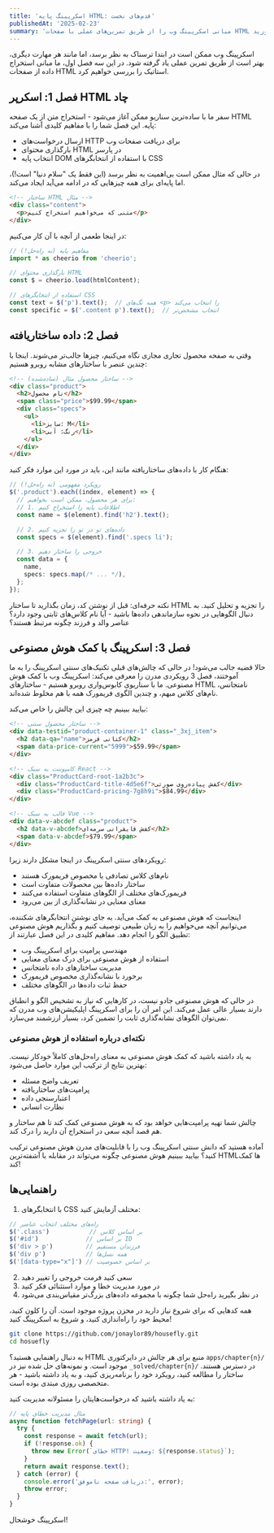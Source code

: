 ```yaml
---
title: 'اسکرپینگ پایه HTML: قدم‌های نخست'
publishedAt: '2025-02-23'
summary: 'مبانی اسکرپینگ وب را از طریق تمرین‌های عملی با صفحات HTML استاتیک بیاموزید'
---
```


اسکرپینگ وب ممکن است در ابتدا ترسناک به نظر برسد، اما مانند هر مهارت دیگری، بهتر است از طریق تمرین عملی یاد گرفته شود. در این سه فصل اول، ما مبانی استخراج داده از صفحات HTML استاتیک را بررسی خواهیم کرد.

## فصل 1: اسکرپر HTML چاد

سفر ما با ساده‌ترین سناریو ممکن آغاز می‌شود - استخراج متن از یک صفحه HTML پایه. این فصل شما را با مفاهیم کلیدی آشنا می‌کند:

- ارسال درخواست‌های HTTP برای دریافت صفحات وب
- بارگذاری محتوای HTML در پارسر
- انتخاب پایه DOM با استفاده از انتخابگرهای CSS

در حالی که مثال ممکن است بی‌اهمیت به نظر برسد (این فقط یک "سلام دنیا" است!)، اما پایه‌ای برای همه چیزهایی که در ادامه می‌آید ایجاد می‌کند.

```html
<!-- ساختار HTML مثال -->
<div class="content">
  <p>متنی که می‌خواهیم استخراج کنیم</p>
</div>
```

در اینجا طعمی از آنچه با آن کار می‌کنیم:

```typescript
// مفاهیم پایه (نه راه‌حل!)
import * as cheerio from 'cheerio';

// بارگذاری محتوای HTML
const $ = cheerio.load(htmlContent);

// استفاده از انتخابگرهای CSS
const text = $('p').text();  // همه تگ‌های <p> را انتخاب می‌کند
const specific = $('.content p').text();  // انتخاب مشخص‌تر
```

## فصل 2: داده ساختاریافته

وقتی به صفحه محصول تجاری مجازی نگاه می‌کنیم، چیزها جالب‌تر می‌شوند. اینجا با چندین عنصر با ساختارهای مشابه روبرو هستیم:

```html
<!-- ساختار محصول مثال (ساده‌شده) -->
<div class="product">
  <h2>نام محصول</h2>
  <span class="price">$99.99</span>
  <div class="specs">
    <ul>
      <li>سایز: M</li>
      <li>رنگ: آبی</li>
    </ul>
  </div>
</div>
```

هنگام کار با داده‌های ساختاریافته مانند این، باید در مورد این موارد فکر کنید:

```typescript
// رویکرد مفهومی (نه راه‌حل!)
$('.product').each((index, element) => {
  // برای هر محصول، ممکن است بخواهیم:
  // 1. اطلاعات پایه را استخراج کنیم
  const name = $(element).find('h2').text();

  // 2. داده‌های تو در تو را تجزیه کنیم
  const specs = $(element).find('.specs li');

  // 3. خروجی را ساختار دهیم
  const data = {
    name,
    specs: specs.map(/* ... */),
  };
});
```

نکته حرفه‌ای: قبل از نوشتن کد، زمان بگذارید تا ساختار HTML را تجزیه و تحلیل کنید. به دنبال الگوهایی در نحوه سازماندهی داده‌ها باشید - آیا نام کلاس‌های ثابتی وجود دارد؟ عناصر والد و فرزند چگونه مرتبط هستند؟


## فصل 3: اسکرپینگ با کمک هوش مصنوعی

حالا قضیه جالب می‌شود! در حالی که چالش‌های قبلی تکنیک‌های سنتی اسکرپینگ را به ما آموختند، فصل 3 رویکردی مدرن را معرفی می‌کند: اسکرپینگ وب با کمک هوش مصنوعی. ما با سناریوی کابوس‌واری روبرو هستیم - ساختارهای HTML نامتجانس، نام‌های کلاس مبهم، و چندین الگوی فریمورک همه با هم مخلوط شده‌اند.

بیایید ببینیم چه چیزی این چالش را خاص می‌کند:

```html
<!-- ساختار محصول سنتی -->
<div data-testid="product-container-1" class="_3xj_item">
  <h2 data-qa="name">کتانی قرمز</h2>
  <span data-price-current="5999">$59.99</span>
</div>

<!-- کامپوننت به سبک React -->
<div class="ProductCard-root-1a2b3c">
  <div class="ProductCard-title-4d5e6f">کفش پیاده‌روی صورتی</div>
  <div class="ProductCard-pricing-7g8h9i">$84.99</div>
</div>

<!-- قالب به سبک Vue -->
<div data-v-abcdef class="product">
  <h2 data-v-abcdef>کفش قایقرانی سرمه‌ای</h2>
  <span data-v-abcdef>$79.99</span>
</div>
```

رویکردهای سنتی اسکرپینگ در اینجا مشکل دارند زیرا:
- نام‌های کلاس تصادفی یا مخصوص فریمورک هستند
- ساختار داده‌ها بین محصولات متفاوت است
- فریمورک‌های مختلف از الگوهای متفاوت استفاده می‌کنند
- معنای معنایی در نشانه‌گذاری از بین می‌رود

اینجاست که هوش مصنوعی به کمک می‌آید. به جای نوشتن انتخابگرهای شکننده، می‌توانیم آنچه می‌خواهیم را به زبان طبیعی توصیف کنیم و بگذاریم هوش مصنوعی تطبیق الگو را انجام دهد. مفاهیم کلیدی در این فصل عبارتند از:

- مهندسی پرامپت برای اسکرپینگ وب
- استفاده از هوش مصنوعی برای درک معنای معنایی
- مدیریت ساختارهای داده نامتجانس
- برخورد با نشانه‌گذاری مخصوص فریمورک
- حفظ ثبات داده‌ها در الگوهای مختلف

در حالی که هوش مصنوعی جادو نیست، در کارهایی که نیاز به تشخیص الگو و انطباق دارند بسیار عالی عمل می‌کند. این امر آن را برای اسکرپینگ اپلیکیشن‌های وب مدرن که نمی‌توان الگوهای نشانه‌گذاری ثابت را تضمین کرد، بسیار ارزشمند می‌سازد.

### نکته‌ای درباره استفاده از هوش مصنوعی

به یاد داشته باشید که کمک هوش مصنوعی به معنای راه‌حل‌های کاملاً خودکار نیست. بهترین نتایج از ترکیب این موارد حاصل می‌شود:
- تعریف واضح مسئله
- پرامپت‌های ساختاریافته
- اعتبارسنجی داده
- نظارت انسانی

چالش شما تهیه پرامپت‌هایی خواهد بود که به هوش مصنوعی کمک کند تا هم ساختار و هم قصد آنچه سعی در استخراج آن دارید را درک کند.

آماده هستید که دانش سنتی اسکرپینگ وب را با قابلیت‌های مدرن هوش مصنوعی ترکیب کنید؟ بیایید ببینیم هوش مصنوعی چگونه می‌تواند در مقابله با آشفته‌ترین HTML‌ها کمک کند!

## راهنمایی‌ها

1. با انتخابگرهای CSS مختلف آزمایش کنید:
```typescript
// راه‌های مختلف انتخاب عناصر
$('.class')           // بر اساس کلاس
$('#id')             // بر اساس ID
$('div > p')         // فرزندان مستقیم
$('div p')           // همه نسل‌ها
$('[data-type="x"]') // بر اساس خصوصیت
```

2. سعی کنید فرمت خروجی را تغییر دهید
3. در مورد مدیریت خطا و موارد استثنائی فکر کنید
4. در نظر بگیرید راه‌حل شما چگونه با مجموعه داده‌های بزرگ‌تر مقیاس‌بندی می‌شود

همه کدهایی که برای شروع نیاز دارید در مخزن پروژه موجود است. آن را کلون کنید، محیط خود را راه‌اندازی کنید، و شروع به اسکرپینگ کنید!

```sh
git clone https://github.com/jonaylor89/housefly.git
cd hosuefly
```

به دنبال راهنمایی هستید؟ HTML منبع برای هر چالش در دایرکتوری `apps/chapter{n}/` موجود است. و نمونه‌های حل شده نیز در `_solved/chapter{n}/` در دسترس هستند. ساختار را مطالعه کنید، رویکرد خود را برنامه‌ریزی کنید، و به یاد داشته باشید - هر متخصصی روزی مبتدی بوده است.

به یاد داشته باشید که درخواست‌هایتان را مسئولانه مدیریت کنید:
```typescript
// مثال مدیریت خطای پایه
async function fetchPage(url: string) {
  try {
    const response = await fetch(url);
    if (!response.ok) {
      throw new Error(`خطای HTTP! وضعیت: ${response.status}`);
    }
    return await response.text();
  } catch (error) {
    console.error('دریافت صفحه ناموفق:', error);
    throw error;
  }
}
```

اسکرپینگ خوشحال!